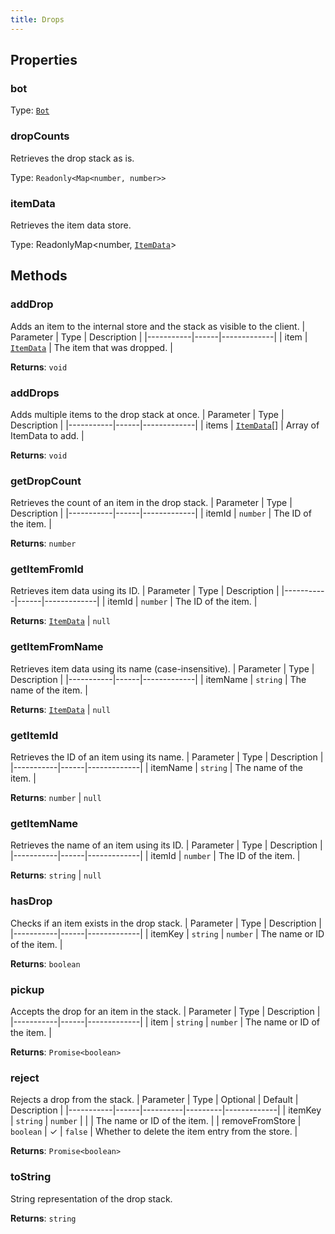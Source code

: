 ```yaml
---
title: Drops
---
```



## Properties
### bot

Type: [`Bot`](/api-legacy/bot)

### dropCounts <Badge text="Getter" size="small" />	
Retrieves the drop stack as is.

Type: `Readonly<Map<number, number>>`

### itemData <Badge text="Getter" size="small" />	
Retrieves the item data store.

Type: ReadonlyMap&lt;number, [`ItemData`](/api-legacy/typedefs/itemdata)&gt;

## Methods

### addDrop
Adds an item to the internal store and the stack as visible to the client.
| Parameter | Type | Description |
|-----------|------|-------------|
| item | [`ItemData`](/api-legacy/typedefs/itemdata) | The item that was dropped. |

**Returns**: `void`

### addDrops
Adds multiple items to the drop stack at once.
| Parameter | Type | Description |
|-----------|------|-------------|
| items | [`ItemData`](/api-legacy/typedefs/itemdata)[] | Array of ItemData to add. |

**Returns**: `void`

### getDropCount
Retrieves the count of an item in the drop stack.
| Parameter | Type | Description |
|-----------|------|-------------|
| itemId | `number` | The ID of the item. |

**Returns**: `number`

### getItemFromId
Retrieves item data using its ID.
| Parameter | Type | Description |
|-----------|------|-------------|
| itemId | `number` | The ID of the item. |

**Returns**: [`ItemData`](/api-legacy/typedefs/itemdata) \| `null`

### getItemFromName
Retrieves item data using its name (case-insensitive).
| Parameter | Type | Description |
|-----------|------|-------------|
| itemName | `string` | The name of the item. |

**Returns**: [`ItemData`](/api-legacy/typedefs/itemdata) \| `null`

### getItemId
Retrieves the ID of an item using its name.
| Parameter | Type | Description |
|-----------|------|-------------|
| itemName | `string` | The name of the item. |

**Returns**: `number` \| `null`

### getItemName
Retrieves the name of an item using its ID.
| Parameter | Type | Description |
|-----------|------|-------------|
| itemId | `number` | The ID of the item. |

**Returns**: `string` \| `null`

### hasDrop
Checks if an item exists in the drop stack.
| Parameter | Type | Description |
|-----------|------|-------------|
| itemKey | `string` \| `number` | The name or ID of the item. |

**Returns**: `boolean`

### pickup
Accepts the drop for an item in the stack.
| Parameter | Type | Description |
|-----------|------|-------------|
| item | `string` \| `number` | The name or ID of the item. |

**Returns**: `Promise<boolean>`

### reject
Rejects a drop from the stack.
| Parameter | Type | Optional | Default | Description |
|-----------|------|----------|---------|-------------|
| itemKey | `string` \| `number` |  |  | The name or ID of the item. |
| removeFromStore | `boolean` | ✓ | `false` | Whether to delete the item entry from the store. |

**Returns**: `Promise<boolean>`

### toString
String representation of the drop stack.

**Returns**: `string`
